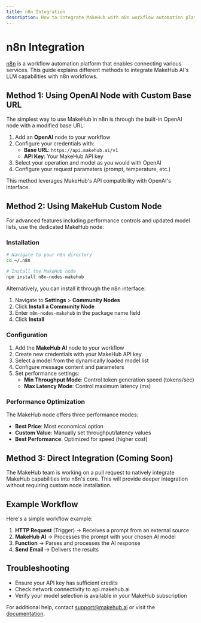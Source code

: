 ```yaml
---
title: n8n Integration
description: How to integrate MakeHub with n8n workflow automation platform
---
```


# n8n Integration

[n8n](https://n8n.io/) is a workflow automation platform that enables connecting various services. This guide explains different methods to integrate MakeHub AI's LLM capabilities with n8n workflows.

## Method 1: Using OpenAI Node with Custom Base URL

The simplest way to use MakeHub in n8n is through the built-in OpenAI node with a modified base URL:

1. Add an **OpenAI** node to your workflow
2. Configure your credentials with:
   - **Base URL**: `https://api.makehub.ai/v1`
   - **API Key**: Your MakeHub API key
3. Select your operation and model as you would with OpenAI
4. Configure your request parameters (prompt, temperature, etc.)

This method leverages MakeHub's API compatibility with OpenAI's interface.

## Method 2: Using MakeHub Custom Node

For advanced features including performance controls and updated model lists, use the dedicated MakeHub node:

### Installation

```bash
# Navigate to your n8n directory
cd ~/.n8n

# Install the MakeHub node
npm install n8n-nodes-makehub
```

Alternatively, you can install it through the n8n interface:
1. Navigate to **Settings** > **Community Nodes**
2. Click **Install a Community Node**
3. Enter `n8n-nodes-makehub` in the package name field
4. Click **Install**

### Configuration

1. Add the **MakeHub AI** node to your workflow
2. Create new credentials with your MakeHub API key
3. Select a model from the dynamically loaded model list
4. Configure message content and parameters
5. Set performance settings:
   - **Min Throughput Mode**: Control token generation speed (tokens/sec)
   - **Max Latency Mode**: Control maximum latency (ms)

### Performance Optimization

The MakeHub node offers three performance modes:
- **Best Price**: Most economical option
- **Custom Value**: Manually set throughput/latency values
- **Best Performance**: Optimized for speed (higher cost)

## Method 3: Direct Integration (Coming Soon)

The MakeHub team is working on a pull request to natively integrate MakeHub capabilities into n8n's core. This will provide deeper integration without requiring custom node installation.

## Example Workflow

Here's a simple workflow example:

1. **HTTP Request** (Trigger) → Receives a prompt from an external source
2. **MakeHub AI** → Processes the prompt with your chosen AI model
3. **Function** → Parses and processes the AI response
4. **Send Email** → Delivers the results

## Troubleshooting

- Ensure your API key has sufficient credits
- Check network connectivity to api.makehub.ai
- Verify your model selection is available in your MakeHub subscription

For additional help, contact support@makehub.ai or visit the [documentation](https://makehub.ai/docs).